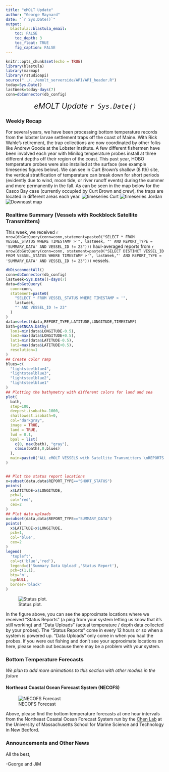 ```yaml
---
title: "eMOLT Update"
author: "George Maynard"
date: "`r Sys.Date()`"  
output: 
  blastula::blastula_email:
    toc: FALSE
    toc_depth: 3
    toc_float: TRUE
    fig_caption: FALSE
---
```


```r
knitr::opts_chunk$set(echo = TRUE)
library(blastula)
library(marmap)
library(rstudioapi)
source("../../emolt_serverside/API/API_header.R")
today=Sys.Date()
lastWeek=today-days(7)
conn=dbConnector(db_config)
```

<center> 

<font size="5"> *eMOLT Update `r Sys.Date()` * </font>

</center>

### Weekly Recap 
For several years, we have been processing bottom temperature records from the lobster larvae settlement traps off the coast of Maine. With Rick Wahle's retirement, the trap collections are now coordinated by other folks like Andrew Goode at the Lobster Institute. A few different fishermen have been involved each year with Minilog temperature probes install at three different depths off their region of the coast. This past year, HOBO temperature probes were also installed at the surface (see example timeseries figures below). We can see in Curt Brown's shallow (8 fth) site, the vertical stratification of temperature can break down for short periods (evidently due to wind, moon tide, or river runoff events) during the summer and more permanently in the fall. As can be seen in the map below for the Casco Bay case (currently occupied by Curt Brown and crew), the traps are located in different areas each year.
![timeseries Curt](mrw3201.png)
![timeseries Jordan](mrw3601.png)
![Downeast map](CurtBrown_RW_sites.png)

### Realtime Summary (Vessels with Rockblock Satellite Transmitters)

This week, we received `r nrow(dbGetQuery(conn=conn,statement=paste0("SELECT * FROM VESSEL_STATUS WHERE TIMESTAMP >'", lastWeek, "' AND REPORT_TYPE = 'SUMMARY_DATA' AND VESSEL_ID != 23")))` haul-averaged reports from `r nrow(dbGetQuery(conn=conn, statement=paste0("SELECT DISTINCT VESSEL_ID FROM VESSEL_STATUS WHERE TIMESTAMP >'", lastWeek,"' AND REPORT_TYPE = 'SUMMARY_DATA' AND VESSEL_ID != 23")))` vessels. 

```r
dbDisconnectAll()
conn=dbConnector(db_config)
lastweek=Sys.Date()-days(7)
data=dbGetQuery(
  conn=conn,
  statement=paste0(
    "SELECT * FROM VESSEL_STATUS WHERE TIMESTAMP > '",
    lastweek,
    "' AND VESSEL_ID != 23"
  )
)
data=select(data,REPORT_TYPE,LATITUDE,LONGITUDE,TIMESTAMP)
bath=getNOAA.bathy(
  lon1=min(data$LONGITUDE-0.5),
  lon2=max(data$LONGITUDE+0.5),
  lat1=min(data$LATITUDE-0.5),
  lat2=max(data$LATITUDE+0.5),
  resolution=1
)
## Create color ramp
blues=c(
  "lightsteelblue4", 
  "lightsteelblue3",
  "lightsteelblue2", 
  "lightsteelblue1"
)
## Plotting the bathymetry with different colors for land and sea
plot(
  bath,
  step=100,
  deepest.isobath=-1000,
  shallowest.isobath=0,
  col="darkgray",
  image = TRUE, 
  land = TRUE, 
  lwd = 0.1,
  bpal = list(
    c(0, max(bath), "gray"),
    c(min(bath),0,blues)
  ),
  main=paste0("ALL eMOLT VESSELS with Satellite Transmitters \nREPORTS FROM: ",lastweek," to ",Sys.Date())
)


## Plot the status report locations
x=subset(data,data$REPORT_TYPE=="SHORT_STATUS")
points(
  x$LATITUDE~x$LONGITUDE,
  pch=1,
  col='red',
  cex=2
)
## Plot data uploads
x=subset(data,data$REPORT_TYPE=="SUMMARY_DATA")
points(
  x$LATITUDE~x$LONGITUDE,
  pch=1,
  col='blue',
  cex=2
)
legend(
  'topleft',
  col=c('blue','red'),
  legend=c('Summary Data Upload','Status Report'),
  pch=c(1,1),
  bty='n',
  bg=NULL,
  border='black'
)
```

![Status plot.](`r knitr::fig_chunk('statusPlot', 'png')`)

In the figure above, you can see the approximate locations where we received "Status Reports" (a ping from your system letting us know that it's still working) and "Data Uploads" (actual temperature / depth data collected by your probes). The "Status Reports" come in every 12 hours or so when a system is powered up. "Data Uploads" only come in when you haul the probes. If you were out fishing and don't see your approximate locations on here, please reach out because there may be a problem with your system.

### Bottom Temperature Forecasts

*We plan to add more animations to this section with other models in the future*

#### Northeast Coastal Ocean Forecast System (NECOFS)

![NECOFS Forecast](NECOFS.gif)

Above, please find the bottom temperature forecasts at one hour intervals from 
the Northeast Coastal Ocean Forecast System run by the 
[Chen Lab](http://fvcom.smast.umassd.edu/) at the University of Massachusetts 
School for Marine Science and Technology in New Bedford. 

### Announcements and Other News


All the best,

-George and JiM
